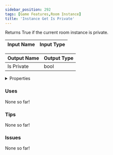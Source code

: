 ```yaml
---
sidebar_position: 292
tags: [Game Features,Room Instance]
title: 'Instance Get Is Private'
---
```


Returns True if the current room instance is private.




<EsbSvg />

| Input Name | Input Type |
|-----------|-----------|

| Output Name | Output Type |
|-----------|-----------|
| Is Private | bool |


<details>
  <summary>Properties</summary>
  <div>
    <div>
    <table>
      <thead>
        <tr>
          <th>Is beta required?</th>
          <th>❌</th>
        </tr>
        <tr>
          <th>Is this chip a trolling risk?</th>
          <th>❌</th>
        </tr>
        <tr>
          <th>Is this chip a role assignment risk?</th>
          <th>❌</th>
        </tr>
        <tr>
          <th>Chip UUID</th>
          <th>aa263220-c6aa-4789-b09c-c73d7fa144fd</th>
        </tr>
      </thead>
    </table>
    </div>
  </div>
</details>

### Uses

None so far!

### Tips

None so far!

### Issues

None so far!